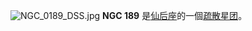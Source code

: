 {{NGCInfoBox|NGCID=NGC 189|發現者=約翰·弗里德里希·威廉·赫歇爾|發現日期=1829年10月27日|其他編號=OCL 301|曆元=J2000.0|赤經=39分35.6秒|赤緯=61°5'6"|星座=仙后座|星體=疏散星團|星等=8.8|表面亮度=|藍等=}}	
[[File:NGC_0189_DSS.jpg|thumb]]
'''NGC 189''' 是[[仙后座|仙后座]]的一個[[疏散星团|疏散星团]]。

{{NGCReference|189}}
{{Catalogs|NGC=189}}